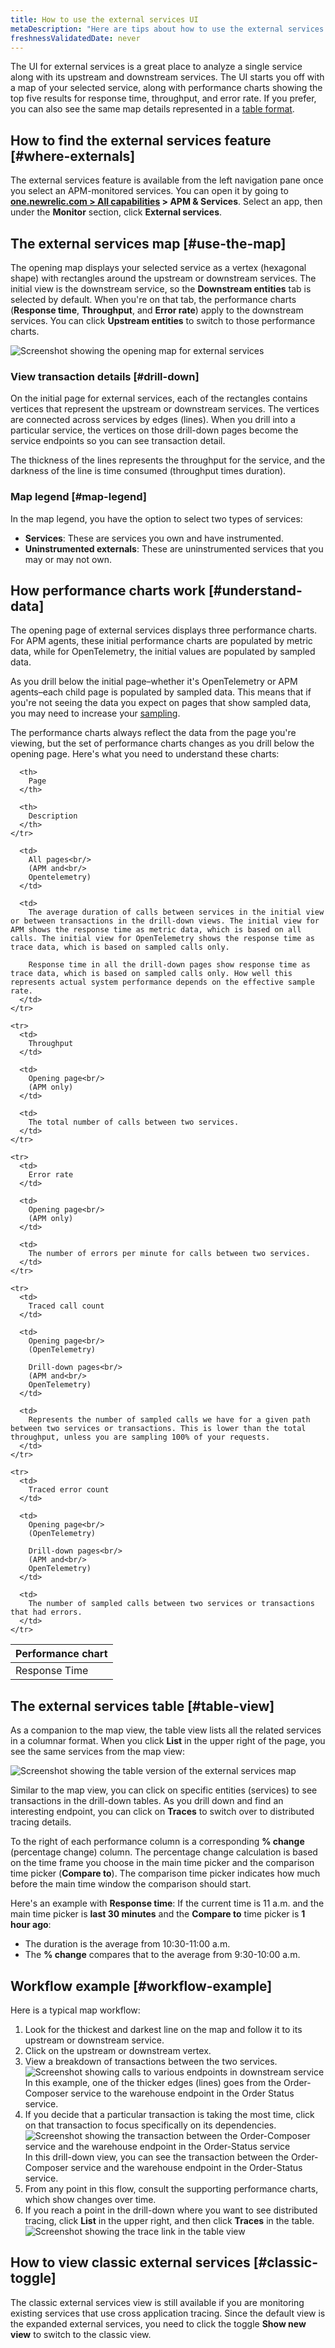 ```yaml
---
title: How to use the external services UI
metaDescription: "Here are tips about how to use the external services UI"
freshnessValidatedDate: never
---
```







The UI for external services is a great place to analyze a single service along with its upstream and downstream services. The UI starts you off with a map of your selected service, along with performance charts showing the top five results for response time, throughput, and error rate. If you prefer, you can also see the same map details represented in a [table format](#table-view).

## How to find the external services feature [#where-externals]

The external services feature is available from the left navigation pane once you select an APM-monitored services. You can open it by going to <DNT>**[one.newrelic.com > All capabilities](https://one.newrelic.com/all-capabilities) > APM & Services**</DNT>. Select an app, then under the <DNT>**Monitor**</DNT> section, click <DNT>**External services**</DNT>.

## The external services map [#use-the-map]

The opening map displays your selected service as a vertex (hexagonal shape) with rectangles around the upstream or downstream services. The initial view is the downstream service, so the <DNT>**Downstream entities**</DNT> tab is selected by default. When you're on that tab, the performance charts (<DNT>**Response time**</DNT>, <DNT>**Throughput**</DNT>, and <DNT>**Error rate**</DNT>) apply to the downstream services. You can click <DNT>**Upstream entities**</DNT> to switch to those performance charts.

<img
  title="Screenshot showing the opening map for external services"
  alt="Screenshot showing the opening map for external services"
  src={apmExternalServiceIntro}
/>

### View transaction details [#drill-down]

On the initial page for external services, each of the rectangles contains vertices that represent the upstream or downstream services. The vertices are connected across services by edges (lines). When you drill into a particular service, the vertices on those drill-down pages become the service endpoints so you can see transaction detail.

The thickness of the lines represents the throughput for the service, and the darkness of the line is time consumed (throughput times duration).

### Map legend [#map-legend]

In the map legend, you have the option to select two types of services:

* <DNT>**Services**</DNT>: These are services you own and have instrumented.
* <DNT>**Uninstrumented externals**</DNT>: These are uninstrumented services that you may or may not own.

## How performance charts work [#understand-data]

The opening page of external services displays three performance charts. For APM agents, these initial performance charts are populated by metric data, while for OpenTelemetry, the initial values are populated by sampled data.

As you drill below the initial page–whether it's OpenTelemetry or APM agents–each child page is populated by sampled data. This means that if you're not seeing the data you expect on pages that show sampled data, you may need to increase your [sampling](/docs/apm/apm-ui-pages/monitoring/external-services/external-services-setup#adjust-sampling).

The performance charts always reflect the data from the page you're viewing, but the set of performance charts changes as you drill below the opening page. Here's what you need to understand these charts:

<table>
  <thead>
    <tr>
      <th style={{ width: "200px" }}>
        Performance
        chart
      </th>

      <th>
        Page
      </th>

      <th>
        Description
      </th>
    </tr>
  </thead>

  <tbody>
    <tr>
      <td>
        Response Time
      </td>

      <td>
        All pages<br/>
        (APM and<br/>
        Opentelemetry)
      </td>

      <td>
        The average duration of calls between services in the initial view or between transactions in the drill-down views. The initial view for APM shows the response time as metric data, which is based on all calls. The initial view for OpenTelemetry shows the response time as trace data, which is based on sampled calls only.

        Response time in all the drill-down pages show response time as trace data, which is based on sampled calls only. How well this represents actual system performance depends on the effective sample rate.
      </td>
    </tr>

    <tr>
      <td>
        Throughput
      </td>

      <td>
        Opening page<br/>
        (APM only)
      </td>

      <td>
        The total number of calls between two services.
      </td>
    </tr>

    <tr>
      <td>
        Error rate
      </td>

      <td>
        Opening page<br/>
        (APM only)
      </td>

      <td>
        The number of errors per minute for calls between two services.
      </td>
    </tr>

    <tr>
      <td>
        Traced call count
      </td>

      <td>
        Opening page<br/>
        (OpenTelemetry)

        Drill-down pages<br/>
        (APM and<br/>
        OpenTelemetry)
      </td>

      <td>
        Represents the number of sampled calls we have for a given path between two services or transactions. This is lower than the total throughput, unless you are sampling 100% of your requests.
      </td>
    </tr>

    <tr>
      <td>
        Traced error count
      </td>

      <td>
        Opening page<br/>
        (OpenTelemetry)

        Drill-down pages<br/>
        (APM and<br/>
        OpenTelemetry)
      </td>

      <td>
        The number of sampled calls between two services or transactions that had errors.
      </td>
    </tr>
  </tbody>
</table>

## The external services table [#table-view]

As a companion to the map view, the table view lists all the related services in a columnar format. When you click <DNT>**List**</DNT> in the upper right of the page, you see the same services from the map view:

<img
  title="Screenshot showing the table version of the external services map"
  alt="Screenshot showing the table version of the external services map"
  src={apmExternalServicesTable}
/>

Similar to the map view, you can click on specific entities (services) to see transactions in the drill-down tables. As you drill down and find an interesting endpoint, you can click on <DNT>**Traces**</DNT> to switch over to distributed tracing details.

To the right of each performance column is a corresponding <DNT>**% change**</DNT> (percentage change) column. The percentage change calculation is based on the time frame you choose in the main time picker and the comparison time picker (<DNT>**Compare to**</DNT>). The comparison time picker indicates how much before the main time window the comparison should start.

Here's an example with <DNT>**Response time**</DNT>: If the current time is 11 a.m. and the main time picker is <DNT>**last 30 minutes**</DNT> and the <DNT>**Compare to**</DNT> time picker is <DNT>**1 hour ago**</DNT>:

* The duration is the average from 10:30-11:00 a.m.
* The <DNT>**% change**</DNT> compares that to the average from 9:30-10:00 a.m.

## Workflow example [#workflow-example]

Here is a typical map workflow:

1. Look for the thickest and darkest line on the map and follow it to its upstream or downstream service.
2. Click on the upstream or downstream vertex.
3. View a breakdown of transactions between the two services.
   <img title="Screenshot showing calls to various endpoints in downstream service" alt="Screenshot showing calls to various endpoints in downstream service" src={apmExternalServicesDownstream}/>
   <figcaption>In this example, one of the thicker edges (lines) goes from the Order-Composer service to the warehouse endpoint in the Order Status service.</figcaption>
4. If you decide that a particular transaction is taking the most time, click on that transaction to focus specifically on its dependencies.
   <img title="Screenshot showing the transaction between the Order-Composer service and the warehouse endpoint in the Order-Status service" alt="Screenshot showing the transaction between the Order-Composer service and the warehouse endpoint in the Order-Status service" src={apmExternalServicesSpecificTransaction}/>
   <figcaption>In this drill-down view, you can see the transaction between the Order-Composer service and the warehouse endpoint in the Order-Status service.</figcaption>
5. From any point in this flow, consult the supporting performance charts, which show changes over time.
6. If you reach a point in the drill-down where you want to see distributed tracing, click <DNT>**List**</DNT> in the upper right, and then click <DNT>**Traces**</DNT> in the table.
   <img title="Screenshot showing the trace link in the table view" alt="Screenshot showing the trace link in the table view" src={apmExternalServicesLinkTable}/>

## How to view classic external services [#classic-toggle]

The classic external services view is still available if you are monitoring existing services that use cross application tracing. Since the default view is the expanded external services, you need to click the toggle <DNT>**Show new view**</DNT> to switch to the classic view.
